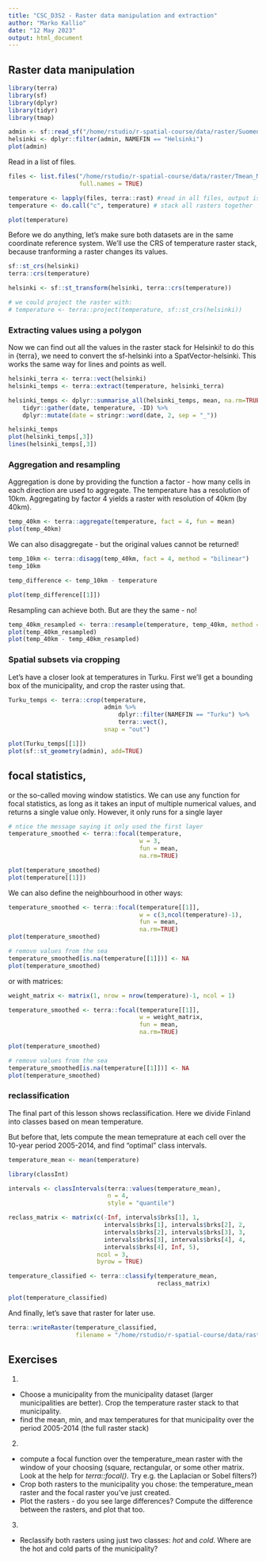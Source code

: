 ```yaml
---
title: "CSC_D3S2 - Raster data manipulation and extraction"
author: "Marko Kallio"
date: "12 May 2023"
output: html_document
---
```


## Raster data manipulation




```r
library(terra)
library(sf)
library(dplyr)
library(tidyr)
library(tmap)

admin <- sf::read_sf("/home/rstudio/r-spatial-course/data/raster/SuomenKuntajako_2021_100k.shp")
helsinki <- dplyr::filter(admin, NAMEFIN == "Helsinki")
plot(admin)

```


Read in a list of files.

```r
files <- list.files("/home/rstudio/r-spatial-course/data/raster/Tmean_Monthly_2005-2014/", 
                    full.names = TRUE)

temperature <- lapply(files, terra::rast) #read in all files, output is a list
temperature <- do.call("c", temperature) # stack all rasters together

plot(temperature)
```


Before we do anything, let's make sure both datasets are in the same coordinate reference system. We'll use the CRS of temperature raster stack, because tranforming a raster changes its values.

```r
sf::st_crs(helsinki)
terra::crs(temperature)

helsinki <- sf::st_transform(helsinki, terra::crs(temperature))

# we could project the raster with:
# temperature <- terra::project(temperature, sf::st_crs(helsinki))
```


### Extracting values using a polygon

Now we can find out all the values in the raster stack for Helsinki! to do this in {terra}, we need to convert the sf-helsinki into a SpatVector-helsinki. This works the same way for lines and points as well.

```r
helsinki_terra <- terra::vect(helsinki)
helsinki_temps <- terra::extract(temperature, helsinki_terra)

helsinki_temps <- dplyr::summarise_all(helsinki_temps, mean, na.rm=TRUE) %>% 
    tidyr::gather(date, temperature, -ID) %>% 
    dplyr::mutate(date = stringr::word(date, 2, sep = "_"))

helsinki_temps
plot(helsinki_temps[,3])
lines(helsinki_temps[,3])
```


### Aggregation and resampling

Aggregation is done by providing the function a factor - how many cells in each direction are used to aggregate. The temperature has a resolution of 10km. Aggregating by factor 4 yields a raster with resolution of 40km (by 40km).

```r
temp_40km <- terra::aggregate(temperature, fact = 4, fun = mean)
plot(temp_40km)
```

We can also disaggregate - but the original values cannot be returned!

```r
temp_10km <- terra::disagg(temp_40km, fact = 4, method = "bilinear")
temp_10km

temp_difference <- temp_10km - temperature

plot(temp_difference[[1]])
```

Resampling can achieve both. But are they the same - no!

```r

temp_40km_resampled <- terra::resample(temperature, temp_40km, method = "bilinear")
plot(temp_40km_resampled)
plot(temp_40km - temp_40km_resampled)

```


### Spatial subsets via cropping

Let's have a closer look at temperatures in Turku. First we'll get a bounding box of the municipality, and crop the raster using that.

```r

Turku_temps <- terra::crop(temperature,
                           admin %>% 
                               dplyr::filter(NAMEFIN == "Turku") %>% 
                               terra::vect(),
                           snap = "out")

plot(Turku_temps[[1]])
plot(sf::st_geometry(admin), add=TRUE)


```


## focal statistics,

or the so-called moving window statistics. We can use any function for focal statistics, as long as it takes an input of multiple numerical values, and returns a single value only.
However, it only runs for a single layer
```r

# ntice the message saying it only used the first layer
temperature_smoothed <- terra::focal(temperature,
                                     w = 3,
                                     fun = mean,
                                     na.rm=TRUE)

plot(temperature_smoothed)
plot(temperature[[1]])

```

We can also define the neighbourhood in other ways:
```r
temperature_smoothed <- terra::focal(temperature[[1]],
                                     w = c(3,ncol(temperature)-1),
                                     fun = mean,
                                     na.rm=TRUE)
plot(temperature_smoothed)

# remove values from the sea
temperature_smoothed[is.na(temperature[[1]])] <- NA
plot(temperature_smoothed)


```

or with matrices:

```r

weight_matrix <- matrix(1, nrow = nrow(temperature)-1, ncol = 1)

temperature_smoothed <- terra::focal(temperature[[1]],
                                     w = weight_matrix,
                                     fun = mean,
                                     na.rm=TRUE)

plot(temperature_smoothed)

# remove values from the sea
temperature_smoothed[is.na(temperature[[1]])] <- NA
plot(temperature_smoothed)

```


### reclassification

The final part of this lesson shows reclassification. Here we divide Finland into classes based on mean temperature.

But before that, lets compute the mean temeprature at each cell over the 10-year period 2005-2014, and find "optimal" class intervals.

```r

temperature_mean <- mean(temperature)

library(classInt)

intervals <- classIntervals(terra::values(temperature_mean),
                            n = 4,
                            style = "quantile")

reclass_matrix <- matrix(c(-Inf, intervals$brks[1], 1,
                           intervals$brks[1], intervals$brks[2], 2,
                           intervals$brks[2], intervals$brks[3], 3,
                           intervals$brks[3], intervals$brks[4], 4,
                           intervals$brks[4], Inf, 5),
                         ncol = 3,
                         byrow = TRUE)

temperature_classified <- terra::classify(temperature_mean,
                                          reclass_matrix)

plot(temperature_classified)

```


And finally, let's save that raster for later use.
```r

terra::writeRaster(temperature_classified, 
                   filename = "/home/rstudio/r-spatial-course/data/raster/temperature_classified.tif")


```




## Exercises

1.

* Choose a municipality from the municipality dataset (larger municipalities are better). Crop the temperature raster stack to that municipality.
* find the mean, min, and max temperatures for that municipality over the period 2005-2014 (the full raster stack)


2. 

* compute a focal function over the temperature_mean raster with the window of your choosing (square, rectangular, or some other matrix. Look at the help for *terra::focal()*. Try e.g. the Laplacian or Sobel filters?)
* Crop both rasters to the municipality you chose: the temperature_mean raster and the focal raster you've just created.
* Plot the rasters - do you see large differences? Compute the difference between the rasters, and plot that too.


3. 

* Reclassify both rasters using just two classes: *hot* and *cold*. Where are the hot and cold parts of the municipality?




